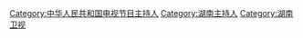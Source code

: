 [[Category:中华人民共和国电视节目主持人|Category:中华人民共和国电视节目主持人]]
[[Category:湖南主持人|Category:湖南主持人]]
[[Category:湖南卫视|Category:湖南卫视]]